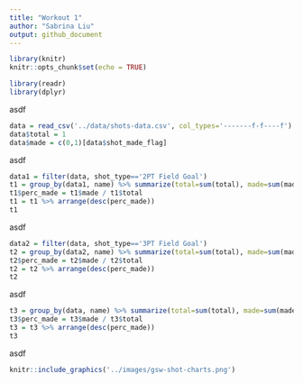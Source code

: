```yaml
---
title: "Workout 1"
author: "Sabrina Liu"
output: github_document
---
```


```r
library(knitr)
knitr::opts_chunk$set(echo = TRUE)
```

```r
library(readr)
library(dplyr)
```

asdf

```r
data = read_csv('../data/shots-data.csv', col_types='-------f-f----f')
data$total = 1
data$made = c(0,1)[data$shot_made_flag]
```

asdf

```r
data1 = filter(data, shot_type=='2PT Field Goal')
t1 = group_by(data1, name) %>% summarize(total=sum(total), made=sum(made))
t1$perc_made = t1$made / t1$total
t1 = t1 %>% arrange(desc(perc_made))
t1
```

asdf

```r
data2 = filter(data, shot_type=='3PT Field Goal')
t2 = group_by(data2, name) %>% summarize(total=sum(total), made=sum(made))
t2$perc_made = t2$made / t2$total
t2 = t2 %>% arrange(desc(perc_made))
t2
```

asdf

```r
t3 = group_by(data, name) %>% summarize(total=sum(total), made=sum(made))
t3$perc_made = t3$made / t3$total
t3 = t3 %>% arrange(desc(perc_made))
t3
```

asdf

```r
knitr::include_graphics('../images/gsw-shot-charts.png')
```

